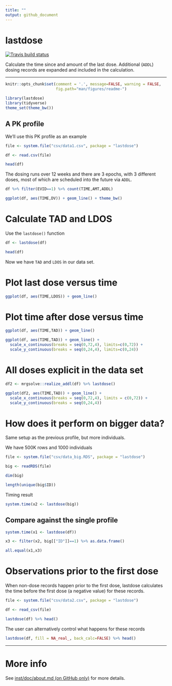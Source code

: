 ```yaml
---
title: ""
output: github_document
---
```


# lastdose

<!-- badges: start -->
[![Travis build status](https://travis-ci.org/kylebaron/lastdose.svg?branch=master)](https://travis-ci.org/kylebaron/lastdose)
<!-- badges: end -->

Calculate the time since and amount of the last dose. Additional (`ADDL`) 
dosing records are expanded and included in the calculation.

<hr>

```r
knitr::opts_chunk$set(comment = '.', message=FALSE, warning = FALSE, 
                      fig.path="man/figures/readme-")
```


```r
library(lastdose)
library(tidyverse)
theme_set(theme_bw())
```

## A PK profile

We'll use this PK profile as an example

```r
file <- system.file("csv/data1.csv", package = "lastdose")

df <- read.csv(file) 

head(df)
```

The dosing runs over 12 weeks and there are 3 epochs, with 3 different doses, 
most of which are scheduled into the future via `ADDL`.

```r
df %>% filter(EVID==1) %>% count(TIME,AMT,ADDL)

ggplot(df, aes(TIME,DV)) + geom_line() + theme_bw()
```


# Calculate TAD and LDOS

Use the `lastdose()` function
```r
df <- lastdose(df)

head(df)
```

Now we have `TAD` and `LDOS` in our data set.

# Plot last dose versus time
```r
ggplot(df, aes(TIME,LDOS)) + geom_line()
```

# Plot time after dose versus time

```r
ggplot(df, aes(TIME,TAD)) + geom_line()

ggplot(df, aes(TIME,TAD)) + geom_line() + 
  scale_x_continuous(breaks = seq(0,72,4), limits=c(0,72)) + 
  scale_y_continuous(breaks = seq(0,24,4), limits=c(0,24)) 

```

# All doses explicit in the data set
```r
df2 <- mrgsolve::realize_addl(df) %>% lastdose()

ggplot(df2, aes(TIME,TAD)) + geom_line() + 
  scale_x_continuous(breaks = seq(0,72,4), limits = c(0,72)) + 
  scale_y_continuous(breaks = seq(0,24,4))
```


# How does it perform on bigger data?

Same setup as the previous profile, but more individuals.

We have 500K rows and 1000 individuals

```r
file <- system.file("csv/data_big.RDS", package = "lastdose")

big <- readRDS(file)

dim(big)

length(unique(big$ID))
```

Timing result
```r
system.time(x2 <- lastdose(big))
```

## Compare against the single profile
```R
system.time(x1 <- lastdose(df))

x3 <- filter(x2, big[["ID"]]==1) %>% as.data.frame()

all.equal(x1,x3)

```

# Observations prior to the first dose

When non-dose records happen prior to the first dose, lastdose calculates
the time before the first dose (a negative value) for these records.

```r
file <- system.file("csv/data2.csv", package = "lastdose")

df <- read_csv(file)

lastdose(df) %>% head()
```

The user can alternatively control what happens for these records

```r
lastdose(df, fill = NA_real_, back_calc=FALSE) %>% head()
```

<hr>

# More info

See [inst/doc/about.md (on GitHub only)](inst/doc/about.md) for more details.
